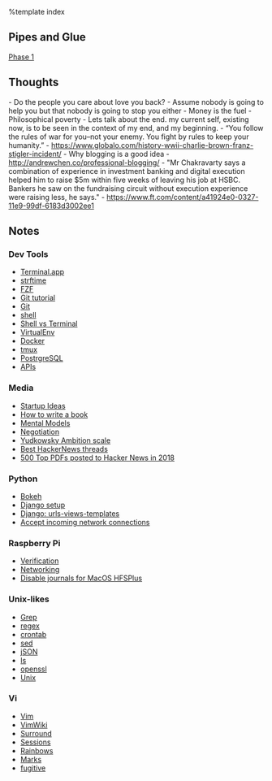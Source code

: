 %template index

== Pipes and Glue ==
[[Pipes and Glue - Phase1|Phase 1]]

== Thoughts ==
- Do the people you care about love you back?
- Assume nobody is going to help you but that nobody is going to stop you either
- Money is the fuel
- Philosophical poverty
- Lets talk about the end. my current self, existing now, is to be seen in the context of my end, and my beginning.
- “You follow the rules of war for you–not your enemy. You fight by rules to keep your humanity.” - https://www.globalo.com/history-wwii-charlie-brown-franz-stigler-incident/
- Why blogging is a good idea - http://andrewchen.co/professional-blogging/
- "Mr Chakravarty says a combination of experience in investment banking and digital execution helped him to raise $5m within five weeks of leaving his job at HSBC. Bankers he saw on the fundraising circuit without execution experience were raising less, he says." - https://www.ft.com/content/a41924e0-0327-11e9-99df-6183d3002ee1
== Notes ==
<div class="items">
<div class="item">
<div class="item__heading">
=== Dev Tools ===
</div>
* [[Terminal.app]]
* [[strftime]]
* [[FZF]]
* [[Git tutorial]]
* [[Git]]
* [[shell]]
* [[Shell vs Terminal]]
* [[VirtualEnv]]
* [[Docker]]
* [[tmux]]
* [[PostrgreSQL]]
* [[APIs]]
</div>

<div class="item">
<div class="item__heading">
=== Media ===
</div>
* [[Startup Ideas]]
* [[Writing|How to write a book]]
* [[Mental Models]]
* [[Negotiation]]
* [[Yudkowsky Ambition scale]]
* [[https://news.ycombinator.com/item?id=18853966| Best HackerNews threads]] 
* [[https://getpolarized.io/2019/01/08/top-pdfs-of-2018-hackernews.html|500 Top PDFs posted to Hacker News in 2018]]
</div>

<div class="item">
<div class="item__heading">
=== Python ===
</div>
* [[Bokeh]]
* [[Django setup]] 
* [[Django: urls-views-templates]]
* [[Accept incoming network connections]]
</div>

<div class="item">
<div class="item__heading">
=== Raspberry Pi ===
</div>
* [[Verification]]
* [[Networking]]
* [[Disable journals for MacOS HFSPlus]]

</div>

<div class="item">
<div class="item__heading">
=== Unix-likes ===
</div>
* [[Grep]]
* [[regex]]
* [[crontab]]
* [[sed]]
* [[jSON]]
* [[ls]]
* [[openssl]]
* [[Unix]]
</div>

<div class="item">
<div class="item__heading">
=== Vi ===
</div>
* [[Vim]]
* [[VimWiki]] 
* [[Surround]]
* [[Sessions]]
* [[Rainbows]]
* [[Marks]]
* [[fugitive]]

</div>

</div>

